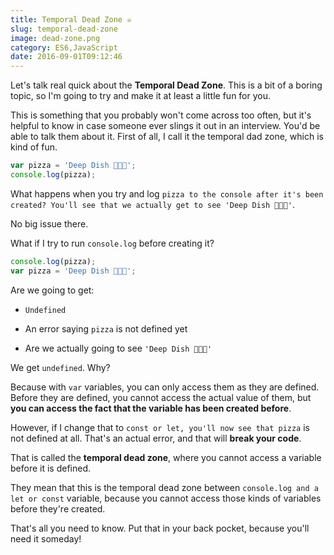 ```yaml
---
title: Temporal Dead Zone ☠️
slug: temporal-dead-zone
image: dead-zone.png
category: ES6,JavaScript
date: 2016-09-01T09:12:46
---
```


Let's talk real quick about the **Temporal Dead Zone**. This is a bit of a boring topic, so I'm going to try and make it at least a little fun for you.

This is something that you probably won't come across too often, but it's helpful to know in case someone ever slings it out in an interview. You'd be able to talk them about it. First of all, I call it the temporal dad zone, which is kind of fun.


```js
var pizza = 'Deep Dish 🍕🍕🍕';
console.log(pizza);

```

What happens when you try and log `pizza to the console after it's been created? You'll see that we actually get to see 'Deep Dish 🍕🍕🍕'`.

No big issue there.

What if I try to run `console.log` before creating it?


```js
console.log(pizza);
var pizza = 'Deep Dish 🍕🍕🍕';

```

Are we going to get:



* `Undefined` 

* An error saying `pizza` is not defined yet

* Are we actually going to see `'Deep Dish 🍕🍕🍕'` 



We get `undefined`.  Why?

Because with `var` variables, you can only access them as they are defined. Before they are defined, you cannot access the actual value of them, but **you can access the fact that the variable has been created before**.

However, if I change that to `const or let, you'll now see that pizza` is not defined at all. That's an actual error, and that will **break your code**.

That is called the **temporal dead zone**, where you cannot access a variable before it is defined.

They mean that this is the temporal dead zone between `console.log and a let or const` variable, because you cannot access those kinds of variables before they're created.

That's all you need to know. Put that in your back pocket, because you'll need it someday!
